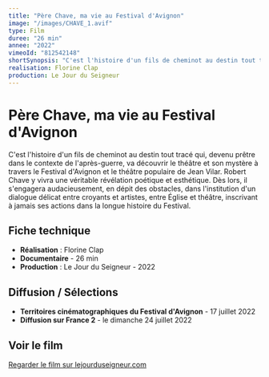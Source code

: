 ```yaml
---
title: "Père Chave, ma vie au Festival d'Avignon"
image: "/images/CHAVE_1.avif"
type: Film
duree: "26 min"
annee: "2022"
vimeoId: "812542148"
shortSynopsis: "C'est l'histoire d'un fils de cheminot au destin tout tracé qui, devenu prêtre dans le contexte de l'après-guerre, va découvrir le théâtre et son mystère à travers le Festival d'Avignon et le théâtre populaire de Jean Vilar."
realisation: Florine Clap
production: Le Jour du Seigneur
---
```


# Père Chave, ma vie au Festival d'Avignon

C'est l'histoire d'un fils de cheminot au destin tout tracé qui, devenu prêtre dans le contexte de l'après-guerre, va découvrir le théâtre et son mystère à travers le Festival d'Avignon et le théâtre populaire de Jean Vilar. Robert Chave y vivra une véritable révélation poétique et esthétique. Dès lors, il s'engagera audacieusement, en dépit des obstacles, dans l'institution d'un dialogue délicat entre croyants et artistes, entre Église et théâtre, inscrivant à jamais ses actions dans la longue histoire du Festival.

## Fiche technique

- **Réalisation** : Florine Clap
- **Documentaire** - 26 min
- **Production** : Le Jour du Seigneur - 2022

## Diffusion / Sélections

- **Territoires cinématographiques du Festival d'Avignon** - 17 juillet 2022
- **Diffusion sur France 2** - le dimanche 24 juillet 2022

## Voir le film

[Regarder le film sur lejourduseigneur.com](https://www.lejourduseigneur.com/videos/pere-chave-ma-vie-au-festival-davignon-2821)
